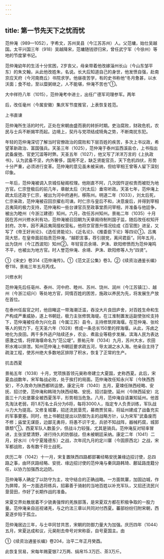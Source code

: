 ```yaml
---
---
---
```

title: 第一节先天下之忧而忧
---



范仲淹（989—1052），字希文，苏州吴县（今江苏苏州）人。父范墉，始仕吴越国。太平兴国三年（918）吴越降宋，范墉随钱镠归宋，曾任武宁军（今徐州）等地的节度掌书记。

范仲淹幼年的生活十分贫困，2岁丧父，母亲带着他改嫁淄州长山（今山东邹平东）的朱文翰，从此他改姓朱，名说。长大后知道自己的身世，他发愤自强，赴南京应天府（今河南商丘）书院求学。他昼夜苦学，有的史书称他“冬月惫甚，以水沃面；食不给，至以糜粥继之，人不能堪，仲淹不苦也”①。

大中祥符八年（1015），范仲淹考中进士，出任广德军司理参军。两年

后，改任毫州（今属安徽）集庆军节度推官，上表恢复姓范。

上书直谏

范仲淹所生活的时代，正处在宋朝由盛而衰的转折时期。吏治腐败，财政危机，农民与士兵不断揭竿而起。边境上，契丹与党项结成犄角之势，不断南扰东犯。

年轻的范仲淹深切了解当时官僚政治的腐败和下层百姓的疾苦，多次上书议政，希望革新政治、富国强兵。天圣三年（1025），范仲淹于泰州监西溪盐仓，上书指出武备废弛、官吏冗滥等时弊。天圣五年（1027），他又写了洋洋万言的《上执政书》，认为武备不坚，内外奢侈，国用不足，缺乏贤能官员，天下危机四伏，形势十分严重，必须进行变革。范仲淹的意见虽未被采纳，但给宰相王曾等人留下深刻印象。

一年后，范仲淹被调入京城任秘阁校理。他刚直不阿，几次因忤逆权贵而被贬为地方官。仁宗登极后的前几年，章献太后（刘太后）垂帘听政。天圣七年，范仲淹上疏太后还政于仁宗，被出为河中府通判，移陈州。明道二年（1033），刘太后死，仁宗亲政，范仲淹被召回京擢右司谏。时仁宗与皇后不和，决意废后，并得到宰相吕夷简的极力支持，范仲淹和一些台谏官员至政事堂质问宰相，并准备与他廷争，被出为睦州（今浙江建德）知州。六月，改任苏州知州。景祐二年（1035）十月因在苏州兴修水利有功，范仲淹被召回朝为天章阁待制判国子监，随后改任权知开封府。次年，因不满吕夷简擅权营私，他将京官晋升情况绘成《百官图》进呈，又写了《帝王好尚论》、《选任贤能论》、《近名论》、《推委臣下论》等四论①。吕夷简大怒，在皇帝面前指责范仲淹，“越职言事，荐引朋党，离间君臣”。同年五月，出为饶州（今江西波阳）知州②。年轻官员余靖、尹洙、欧阳修愤而为范仲淹鸣不平，也被出为地方官。时人誉范仲淹、余靖、尹洙、欧阳修等人为“四贤”。

①《宋史》卷314《范仲淹传》。①《范文正公集》卷3。②《续资治通鉴长编》卷118，景祐三年五月丙戌。

兴修水利

范仲淹先后任亳州、泰州、河中府、睦州、苏州、饶州、润州（今江苏镇江）、越州（今浙江绍兴）等处地方官，同情百姓的困苦，施政以养民为先，将发展生产放在首位。

在泰州任盐官之时，他目睹这一带海潮泛滥，吞没大片良田庐舍，对百姓生命和生产构成严重威胁，遂上书朝廷，极力主张修筑海堤。在江淮制置发运副使张纶支持下，范仲淹被任命为兴化县（今属江苏）县令，主持修筑捍海堰。在范仲淹、张纶等人的努力下，在天圣六年（1028）修成一条总长150里的捍海堰。从此，泻卤之地化为良田。两千多外逃户陆续还乡，农业、煮盐业等稳步发展。滨海人民为表达感激之情，将捍海堰命名为“范公堤”。景祐元年（1034）九月，苏州大水，农田积水难以排泄。知州范仲淹上书朝廷要求疏五河，导太湖之水入海。他亲自主持了疏浚工程，使苏州绝大多数地区排除了积水，恢复了正常的生产。

抗击西夏

景祐五年（1038）十月，党项族首领元昊称帝建立大夏国，史称西夏。此后，宋夏血战数年，宋军每战必败，处于挨打的局面。范仲淹改任知永兴军（今陕西西安），不久改命为陕西都转运使。康定元年（1040）五月，夏竦任陕西经略、安抚、招讨使，范仲淹和韩琦为陕西经略、安抚、招讨副使。延州（今陕西延安）北面三十六处堡寨全被西夏荡平，形势相当危急。八月，范仲淹自请兼知延州。他首先淘汰老弱，将1.8万名士兵分为6将，每将3000人，指定专人负责训练，军队战斗力大为提高。又修复城寨，招还流民垦荒，募商贾贸易，将延州建成了战备充实的军事要塞。同时，他上书朝廷提出以防御为主的战略方针，认为宋军“武备废而不修；庙堂无谋臣，边鄙无勇将，将愚不识干戈，兵骄不知战阵，器械朽腐，城郭隳颓”①。西夏军队人数虽少，但战斗力较强，尤其是骑兵。范仲淹反对轻率冒进，主张坚壁清野，进行持久的防御战，但未被朝廷采纳。康定二年（1041）二月，好水川（今宁夏隆德东）之战，次年闰九月的定川寨（今固原西北）之战，宋军都战败，各有数千将士战死。

庆历二年（1042）十一月，宋复置陕西四路都部署经略安抚兼缘边招讨使，总四路之事，由环庆路经略、安抚、缘边招讨使的范仲淹与秦凤路韩琦、鄜延路庞籍分任，以协力加强西北边防。

范仲淹等人确定了以防守为主，攻守结合的正确战略。一方面筑寨，加固边城，作为屏障，另一方面选将练兵，招募善于骑射的当地百姓以补充军队，又招还流民兴垦营田，作好了长期作战的准备。

宋夏交界处散居着不少骁勇强悍的羌族部落，是宋夏双方都在积极争取的一股力量。范仲淹亲自巡视诸羌，与之约法三章以共同对付西夏。蕃部纷纷归附宋朝，西夏逐步陷于孤立。

范仲淹居边三年，与士卒同甘共苦，宋朝的防御力量大为加强。庆历四年（1044）五月，宋夏达成和议，元昊削去帝号对宋称臣，自号夏国主。由

①《续资治通鉴长编》卷204，治平二年正月癸酉。

此恢复贸易，宋每年赐夏银7.2万两、绢帛15.3万匹、茶3万斤。